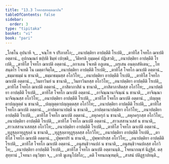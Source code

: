 ```yaml
---
title: "13.3 โจทกสฺสอตฺตฌาปน"
tableOfContents: false
sidebar:
  order: 3
type: "tipitaka"
basket: "vi"
book: "pari"
---
```



<DynamicBreadcrumb />

<Paragraph number="1803" type="verses" book="pari">
_โกธโน อุปนาหี จ,_  
_จณฺโฑ จ ปริภาสโก;_  
_อนาปตฺติยา อาปตฺตีติ โรเปติ,_  
_ตาทิโส โจทโก ฌาเปติ อตฺตานํ._  

</Paragraph>

<Paragraph number="1804" type="verses" book="pari">
อุปกณฺณกํ ชปฺปติ ชิมฺหํ เปกฺขติ,_  
_วีติหรติ กุมฺมคฺคํ ปฏิเสวติ;_  
_อนาปตฺติยา อาปตฺตีติ โรเปติ,_  
_ตาทิโส โจทโก ฌาเปติ อตฺตานํ._  

</Paragraph>

<Paragraph number="1805" type="verses" book="pari">
_อกาเลน โจเทติ อภูเตน,_  
_ผรุเสน อนตฺถสํหิเตน;_  
_โทสนฺตโร โจเทติ โน เมตฺตาจิตฺโต,_  
_อนาปตฺติยา อาปตฺตีติ โรเปติ;_  
_ตาทิโส โจทโก ฌาเปติ อตฺตานํ._  

</Paragraph>

<Paragraph number="1806" type="verses" book="pari">
_ธมฺมาธมฺมํ น ชานาติ,_  
_ธมฺมาธมฺมสฺส อโกวิโท;_  
_อนาปตฺติยา อาปตฺตีติ โรเปติ,_  
_ตาทิโส โจทโก ฌาเปติ อตฺตานํ._  

</Paragraph>

<Paragraph number="1807" type="verses" book="pari">
_วินยาวินยํ น ชานาติ,_  
_วินยาวินยสฺส อโกวิโท;_  
_อนาปตฺติยา อาปตฺตีติ โรเปติ,_  
_ตาทิโส โจทโก ฌาเปติ อตฺตานํ._  

</Paragraph>

<Paragraph number="1808" type="verses" book="pari">
_ภาสิตาภาสิตํ น ชานาติ,_  
_ภาสิตาภาสิตสฺส อโกวิโท;_  
_อนาปตฺติยา อาปตฺตีติ โรเปติ,_  
_ตาทิโส โจทโก ฌาเปติ อตฺตานํ._  

</Paragraph>

<Paragraph number="1809" type="verses" book="pari">
_อาจิณฺณานาจิณฺณํ น ชานาติ,_  
_อาจิณฺณานาจิณฺณสฺส อโกวิโท;_  
_อนาปตฺติยา อาปตฺตีติ โรเปติ,_  
_ตาทิโส โจทโก ฌาเปติ อตฺตานํ._  

</Paragraph>

<Paragraph number="1810" type="verses" book="pari">
_ปญฺญตฺตาปญฺญตฺตํ น ชานาติ,_  
_ปญฺญตฺตาปญฺญตฺตสฺส อโกวิโท;_  
_อนาปตฺติยา อาปตฺตีติ โรเปติ,_  
_ตาทิโส โจทโก ฌาเปติ อตฺตานํ._  

</Paragraph>

<Paragraph number="1811" type="verses" book="pari">
_อาปตฺตานาปตฺตึ น ชานาติ,_  
_อาปตฺตานาปตฺติยา อโกวิโท;_  
_อนาปตฺติยา อาปตฺตีติ โรเปติ,_  
_ตาทิโส โจทโก ฌาเปติ อตฺตานํ._  

</Paragraph>

<Paragraph number="1812" type="verses" book="pari">
_ลหุกครุกํ น ชานาติ,_  
_ลหุกครุกสฺส อโกวิโท;_  
_อนาปตฺติยา อาปตฺตีติ โรเปติ,_  
_ตาทิโส โจทโก ฌาเปติ อตฺตานํ._  

</Paragraph>

<Paragraph number="1813" type="verses" book="pari">
_สาวเสสานวเสสํ น ชานาติ,_  
_สาวเสสานวเสสสฺส อโกวิโท;_  
_อนาปตฺติยา อาปตฺตีติ โรเปติ,_  
_ตาทิโส โจทโก ฌาเปติ อตฺตานํ._  

</Paragraph>

<Paragraph number="1814" type="verses" book="pari">
_ทุฏฺฐุลฺลาทุฏฺฐุลฺลํ น ชานาติ,_  
_ทุฏฺฐุลฺลาทุฏฺฐุลฺลสฺส อโกวิโท;_  
_อนาปตฺติยา อาปตฺตีติ โรเปติ,_  
_ตาทิโส โจทโก ฌาเปติ อตฺตานํ._  

</Paragraph>

<Paragraph number="1815" type="verses" book="pari">
_ปุพฺพาปรํ น ชานาติ,_  
_ปุพฺพาปรสฺส อโกวิโท;_  
_อนาปตฺติยา อาปตฺตีติ โรเปติ,_  
_ตาทิโส โจทโก ฌาเปติ อตฺตานํ._  

</Paragraph>

<Paragraph number="1816" type="verses" book="pari">
_อนุสนฺธิวจนปถํ น ชานาติ,_  
_อนุสนฺธิวจนปถสฺส อโกวิโท;_  
_อนาปตฺติยา อาปตฺตีติ โรเปติ,_  
_ตาทิโส โจทโก ฌาเปติ อตฺตานนฺติ._  


</Paragraph>

<Paragraph number="1817" type="center" book="pari">
โจทนากณฺฑํ นิฏฺฐิตํ.



</Paragraph>

<Paragraph number="1818" type="center" book="pari">
ตสฺสุทฺทานํ


</Paragraph>

<Paragraph number="1819" type="verses" book="pari">
_โจทนา อนุวิชฺชา จ,_  
_อาทิ มูเลนุโปสโถ;_  
_คติ โจทนกณฺฑมฺหิ,_  
_สาสนํ ปติฏฺฐาปยนฺติ._
</Paragraph>